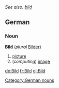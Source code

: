 ''See also: [[bild]]''
==German==
===Noun===
'''Bild''' (''plural'' [[Bilder]])
#[[picture]]
#(''computing'') [[image]]

[[Category:German nouns]]

[[de:Bild]]
[[fr:Bild]]
[[gl:Bild]]